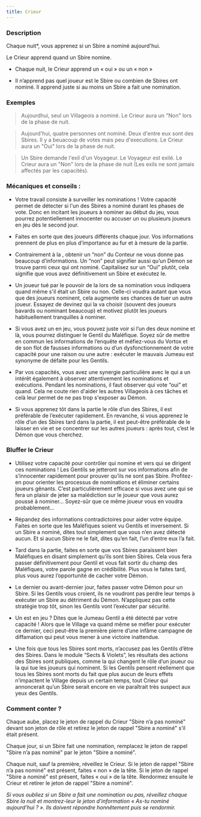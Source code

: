 ```yaml
---
title: Crieur
---
```



<Role CRIEUR header />

### Description

Chaque nuit*, vous apprenez si un Sbire a nominé aujourd'hui.

Le Crieur apprend quand un Sbire nomine.

-   Chaque nuit, le Crieur apprend un « oui » ou un « non »

-   Il n’apprend pas quel joueur est le Sbire ou combien de Sbires ont nominé. Il apprend juste si au moins un Sbire a fait une nomination.

### Exemples

> Aujourdhui, seul un Villageois a nominé. Le Crieur aura un "Non" lors de la phase de nuit.

> Aujourd'hui, quatre personnes ont nominé. Deux d'entre eux sont des Sbires. Il y a beuacoup de votes mais peu d'executions. Le Crieur aura un "Oui" lors de la phase de nuit.

> Un Sbire demande l'exil d'un Voyageur. Le Voyageur est exilé. Le Crieur aura un "Non" lors de la phase de nuit (Les exils ne sont jamais affectés par les capacités).

### Mécaniques et conseils :

- Votre travail consiste à surveiller les nominations ! Votre capacité permet de détecter si l'un des Sbires a nominé durant les phases de vote. Donc en incitant les joueurs à nominer au début du jeu, vous pourrez potentiellement innocenter ou accuser un ou plusieurs joueurs en jeu dès le second jour.

- Faites en sorte que des joueurs différents chaque jour. Vos informations prennent de plus en plus d’importance au fur et à mesure de la partie.

- Contrairement à la <Role VOYANTE />, obtenir un “non” du Conteur ne vous donne pas beaucoup d’informations. Un “non” peut signifier aussi qu’un Démon se trouve parmi ceux qui ont nominé. Capitalisez sur un “Oui” plutôt, cela signifie que vous avez définitivement un Sbire et exécutez le.    

- Un joueur tué par le pouvoir de la <Role SORCIERE /> lors de sa nomination vous indiquera quand même s'il était un Sbire ou non. Celle-ci voudra autant que vous que des joueurs nominent, cela augmente ses chances de tuer un autre joueur. Essayez de devinez qui la <Role SORCIERE /> va choisir (souvent des joueurs bavards ou nominant beaucoup) et motivez plutôt les joueurs habituellement tranquilles à nominer. 

- Si vous avez un <Role JUMEAU_MALEFIQUE /> en jeu, vous pouvez juste voir si l’un des deux nomine et là, vous pourrez distinguer le Gentil du Maléfique. Soyez sûr de mettre en commun les informations de l’enquête et méfiez-vous du Vortox et de son flot de fausses informations ou d’un dysfonctionnement de votre capacité pour une raison ou une autre : exécuter le mauvais Jumeau est synonyme de défaite pour les Gentils.

- Par vos capacités, vous avez une synergie particulière avec le <Role FLEURISTE /> qui a un intérêt également à observer attentivement les nominations et exécutions. Pendant les nominations, il faut observer qui vote “oui” et quand. Cela ne coute rien d'aider les autres Villageois à ces tâches et celà leur permet de ne pas trop s'exposer au Démon.

- Si vous apprenez tôt dans la partie le rôle d’un des Sbires, il est préférable de l’exécuter rapidement. En revanche, si vous apprenez le rôle d’un des Sbires tard dans la partie, il est peut-être préférable de le laisser en vie et se concentrer sur les autres joueurs : après tout, c’est le Démon que vous cherchez.

### Bluffer le Crieur

- Utilisez votre capacité pour contrôler qui nomine et vers qui se dirigent ces nominations ! Les Gentils se jetteront sur vos informations afin de s’innocenter rapidement pour prouver qu’ils ne sont pas Sbire. Profitez-en pour orienter les processus de nominations et éliminer certains joueurs gênants. C’est particulièrement efficace si vous avez une <Role SORCIERE /> qui se fera un plaisir de jeter sa malédiction sur le joueur que vous aurez poussé à nominer… Soyez-sûr que ce même joueur vous en voudra probablement... 

- Répandez des informations contradictoires pour aider votre équipe. Faites en sorte que les Maléfiques soient vu Gentils et inversement. Si un Sbire a nominé, dites tout simplement que vous n’en avez détecté aucun. Et si aucun Sbire ne le fait, dites qu’en fait, l’un d’entre eux l’a fait.

- Tard dans la partie, faites en sorte que vos Sbires paraissent bien Maléfiques en disant simplement qu’ils sont bien Sbires. Cela vous fera passer définitivement pour Gentil et vous fait sortir du champ des Maléfiques, votre parole gagne en crédibilité. Plus vous le faites tard, plus vous aurez l’opportunité de cacher votre Démon.

- Le dernier ou avant-dernier jour, faites passer votre Démon pour un Sbire. Si les Gentils vous croient, ils ne voudront pas perdre leur temps à exécuter un Sbire au détriment du Démon. N’appliquez pas cette stratégie trop tôt, sinon les Gentils vont l’exécuter par sécurité.

- Un <Role JUMEAU_MALEFIQUE /> est en jeu ? Dites que le Jumeau Gentil a été détecté par votre capacité ! Alors que le Village va quand même se méfier pour exécuter ce dernier, ceci peut-être la première pierre d’une infâme campagne de diffamation qui peut vous mener à une victoire inattendue.

- Une fois que tous les Sbires sont morts, n’accusez pas les Gentils d’être des Sbires. Dans le module “Sects & Violets”, les résultats des actions des Sbires sont publiques, comme la <Role VIEILLE_CHOUETTE /> qui changent le rôle d’un joueur ou la <Role SORCIERE /> qui tue les joueurs qui nominent.  Si les Gentils pensent réellement que tous les Sbires sont morts du fait que plus aucun de leurs effets n’impactent le Village depuis un certain temps, tout Crieur qui annoncerait qu’un Sbire serait encore en vie paraîtrait très suspect aux yeux des Gentils.      

### Comment conter ?

Chaque aube, placez le jeton de rappel du Crieur "Sbire n’a pas nominé"  devant son jeton de rôle et retirez le jeton de rappel "Sbire a nominé" s’il était présent.

Chaque jour, si un Sbire fait une nomination, remplacez le jeton de rappel "Sbire n’a pas nominé"  par le jeton "Sbire a nominé".

Chaque nuit, sauf la première, réveillez le Crieur. Si le jeton de rappel "Sbire n’a pas nominé" est présent, faites « non » de la tête. Si le jeton de rappel "Sbire a nominé" est présent, faites « oui » de la tête. Rendormez ensuite le Crieur et retirer le jeton de rappel "Sbire a nominé".

_Si vous oubliez si un Sbire a fait une nomination ou pas, réveillez chaque Sbire la nuit et montrez-leur le jeton d’information « As-tu nominé aujourd’hui ? ». Ils doivent répondre honnêtement puis se rendormir._